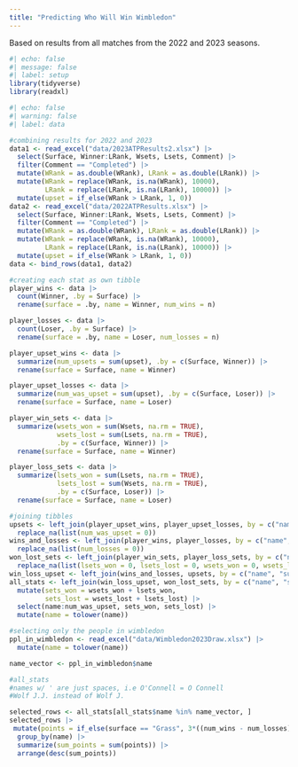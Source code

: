 ```yaml
---
title: "Predicting Who Will Win Wimbledon"
---
```

Based on results from all matches from the 2022 and 2023 seasons.
```r
#| echo: false
#| message: false
#| label: setup
library(tidyverse)
library(readxl)
```

```r
#| echo: false
#| warning: false
#| label: data

#combining results for 2022 and 2023
data1 <- read_excel("data/2023ATPResults2.xlsx") |>
  select(Surface, Winner:LRank, Wsets, Lsets, Comment) |>
  filter(Comment == "Completed") |>
  mutate(WRank = as.double(WRank), LRank = as.double(LRank)) |>
  mutate(WRank = replace(WRank, is.na(WRank), 10000),
         LRank = replace(LRank, is.na(LRank), 10000)) |>
  mutate(upset = if_else(WRank > LRank, 1, 0))
data2 <- read_excel("data/2022ATPResults.xlsx") |>
  select(Surface, Winner:LRank, Wsets, Lsets, Comment) |>
  filter(Comment == "Completed") |>
  mutate(WRank = as.double(WRank), LRank = as.double(LRank)) |>
  mutate(WRank = replace(WRank, is.na(WRank), 10000),
         LRank = replace(LRank, is.na(LRank), 10000)) |>
  mutate(upset = if_else(WRank > LRank, 1, 0))
data <- bind_rows(data1, data2)

#creating each stat as own tibble
player_wins <- data |> 
  count(Winner, .by = Surface) |>
  rename(surface = .by, name = Winner, num_wins = n)

player_losses <- data |>
  count(Loser, .by = Surface) |>
  rename(surface = .by, name = Loser, num_losses = n)

player_upset_wins <- data |>
  summarize(num_upsets = sum(upset), .by = c(Surface, Winner)) |>
  rename(surface = Surface, name = Winner)

player_upset_losses <- data |>
  summarize(num_was_upset = sum(upset), .by = c(Surface, Loser)) |>
  rename(surface = Surface, name = Loser)

player_win_sets <- data |>
  summarize(wsets_won = sum(Wsets, na.rm = TRUE), 
            wsets_lost = sum(Lsets, na.rm = TRUE), 
            .by = c(Surface, Winner)) |>
  rename(surface = Surface, name = Winner)

player_loss_sets <- data |>
  summarize(lsets_won = sum(Lsets, na.rm = TRUE), 
            lsets_lost = sum(Wsets, na.rm = TRUE), 
            .by = c(Surface, Loser)) |>
  rename(surface = Surface, name = Loser)

#joining tibbles
upsets <- left_join(player_upset_wins, player_upset_losses, by = c("name", "surface")) |>
  replace_na(list(num_was_upset = 0))
wins_and_losses <- left_join(player_wins, player_losses, by = c("name", "surface")) |>
  replace_na(list(num_losses = 0))
won_lost_sets <- left_join(player_win_sets, player_loss_sets, by = c("name", "surface")) |>
  replace_na(list(lsets_won = 0, lsets_lost = 0, wsets_won = 0, wsets_lost = 0))
win_loss_upset <- left_join(wins_and_losses, upsets, by = c("name", "surface"))
all_stats <- left_join(win_loss_upset, won_lost_sets, by = c("name", "surface")) |>
  mutate(sets_won = wsets_won + lsets_won,
         sets_lost = wsets_lost + lsets_lost) |>
  select(name:num_was_upset, sets_won, sets_lost) |>
  mutate(name = tolower(name))

#selecting only the people in wimbledon
ppl_in_wimbledon <- read_excel("data/Wimbledon2023Draw.xlsx") |>
  mutate(name = tolower(name))

name_vector <- ppl_in_wimbledon$name

#all_stats
#names w/ ' are just spaces, i.e O'Connell = O Connell
#Wolf J.J. instead of Wolf J.

selected_rows <- all_stats[all_stats$name %in% name_vector, ]
selected_rows |>
 mutate(points = if_else(surface == "Grass", 3*((num_wins - num_losses)*50 + 5*num_upsets - 2*num_was_upset + (sets_won - sets_lost)/2)/2, (num_wins - num_losses)*50 + 5*num_upsets - 2*num_was_upset + (sets_won - sets_lost)/2)) |>
  group_by(name) |>
  summarize(sum_points = sum(points)) |>
  arrange(desc(sum_points))
```

